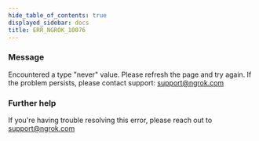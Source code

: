 ```yaml
---
hide_table_of_contents: true
displayed_sidebar: docs
title: ERR_NGROK_10076
---
```




### Message

Encountered a type "never" value. Please refresh the page and try again. If the problem persists, please contact support: support@ngrok.com

<ErrorDetails error="err_ngrok_10076" />

### Further help

If you're having trouble resolving this error, please reach out to [support@ngrok.com](mailto:support@ngrok.com?subject=Help%20with%20ERR_NGROK_10076)

